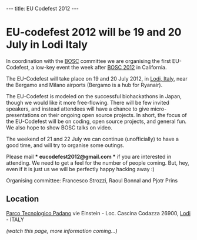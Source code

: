 ---
title: EU Codefest 2012
---

= EU-codefest 2012 will be 19 and 20 July in Lodi Italy =

In coordination with the [[BOSC]] committee we are organising the first EU-Codefest, a low-key event the week after [[BOSC 2012]] in California. 

The EU-Codefest will take place on 19 and 20 July 2012, in [http://www.openstreetmap.org/?lat=45.31&lon=9.508&zoom=10&layers=M Lodi, Italy], near the Bergamo and Milano airports (Bergamo is a hub for Ryanair).

The EU-Codefest is modeled on the successful biohackathons in Japan, though we would like it more free-flowing. There will be few invited speakers, and instead attendees will have a chance to give micro-presentations on their ongoing open source projects. In short, the focus of the EU-Codefest will be on coding, open source projects, and general fun. We also hope to show BOSC talks on video.

The weekend of 21 and 22 July we can continue (unofficially) to have a good time, and will try to organise some outings.

Please mail '''* eucodefest2012@gmail.com *''' if you are interested in attending. We need to get a feel for the number of people coming. But, hey, even if it is just us we will be perfectly happy hacking away :)

Organising committee: Francesco Strozzi, Raoul Bonnal and Pjotr Prins

== Location ==

[http://www.tecnoparco.org/ Parco Tecnologico Padano]
vie Einstein - Loc. Cascina Codazza
26900, [http://www.openstreetmap.org/?lat=45.31&lon=9.508&zoom=10&layers=M Lodi] - ITALY


''(watch this page, more information coming...)''